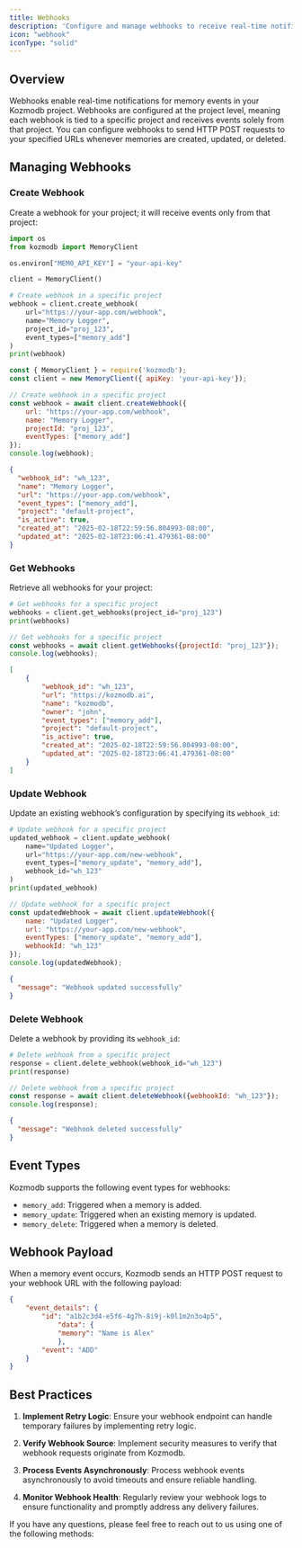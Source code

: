 ```yaml
---
title: Webhooks
description: 'Configure and manage webhooks to receive real-time notifications about memory events'
icon: "webhook"
iconType: "solid"
---
```


<Snippet file="paper-release.mdx" />

## Overview

Webhooks enable real-time notifications for memory events in your Kozmodb project. Webhooks are configured at the project level, meaning each webhook is tied to a specific project and receives events solely from that project. You can configure webhooks to send HTTP POST requests to your specified URLs whenever memories are created, updated, or deleted.

## Managing Webhooks

### Create Webhook

Create a webhook for your project; it will receive events only from that project:
<CodeGroup>

```python Python
import os
from kozmodb import MemoryClient

os.environ["MEM0_API_KEY"] = "your-api-key"

client = MemoryClient()

# Create webhook in a specific project
webhook = client.create_webhook(
    url="https://your-app.com/webhook",
    name="Memory Logger",
    project_id="proj_123",
    event_types=["memory_add"]
)
print(webhook)
```

```javascript JavaScript
const { MemoryClient } = require('kozmodb');
const client = new MemoryClient({ apiKey: 'your-api-key'});

// Create webhook in a specific project
const webhook = await client.createWebhook({
    url: "https://your-app.com/webhook",
    name: "Memory Logger",
    projectId: "proj_123",
    eventTypes: ["memory_add"]
});
console.log(webhook);
```

```json Output
{
  "webhook_id": "wh_123",
  "name": "Memory Logger",
  "url": "https://your-app.com/webhook",
  "event_types": ["memory_add"],
  "project": "default-project",
  "is_active": true,
  "created_at": "2025-02-18T22:59:56.804993-08:00",
  "updated_at": "2025-02-18T23:06:41.479361-08:00"
}
```

</CodeGroup>

### Get Webhooks

Retrieve all webhooks for your project:

<CodeGroup>

```python Python
# Get webhooks for a specific project
webhooks = client.get_webhooks(project_id="proj_123")
print(webhooks)
```

```javascript JavaScript
// Get webhooks for a specific project
const webhooks = await client.getWebhooks({projectId: "proj_123"});
console.log(webhooks);
```

```json Output
[
    {
        "webhook_id": "wh_123",
        "url": "https://kozmodb.ai",
        "name": "kozmodb",
        "owner": "john",
        "event_types": ["memory_add"],
        "project": "default-project",
        "is_active": true,
        "created_at": "2025-02-18T22:59:56.804993-08:00",
        "updated_at": "2025-02-18T23:06:41.479361-08:00"
    }
]

```

</CodeGroup>

### Update Webhook

Update an existing webhook’s configuration by specifying its `webhook_id`:

<CodeGroup>

```python Python
# Update webhook for a specific project
updated_webhook = client.update_webhook(
    name="Updated Logger",
    url="https://your-app.com/new-webhook",
    event_types=["memory_update", "memory_add"],
    webhook_id="wh_123"
)
print(updated_webhook)
```

```javascript JavaScript
// Update webhook for a specific project
const updatedWebhook = await client.updateWebhook({
    name: "Updated Logger",
    url: "https://your-app.com/new-webhook",
    eventTypes: ["memory_update", "memory_add"],
    webhookId: "wh_123"
});
console.log(updatedWebhook);
```

```json Output
{
  "message": "Webhook updated successfully"
}
```

</CodeGroup>

### Delete Webhook

Delete a webhook by providing its `webhook_id`:

<CodeGroup>

```python Python
# Delete webhook from a specific project
response = client.delete_webhook(webhook_id="wh_123")
print(response)
```

```javascript JavaScript
// Delete webhook from a specific project
const response = await client.deleteWebhook({webhookId: "wh_123"});
console.log(response);
```

```json Output
{
  "message": "Webhook deleted successfully"
}
```

</CodeGroup>

## Event Types

Kozmodb supports the following event types for webhooks:

- `memory_add`: Triggered when a memory is added.
- `memory_update`: Triggered when an existing memory is updated.
- `memory_delete`: Triggered when a memory is deleted.

## Webhook Payload

When a memory event occurs, Kozmodb sends an HTTP POST request to your webhook URL with the following payload:

```json
{
    "event_details": {
        "id": "a1b2c3d4-e5f6-4g7h-8i9j-k0l1m2n3o4p5",
            "data": {
            "memory": "Name is Alex"
            },
        "event": "ADD"
    }
}
```

## Best Practices

1. **Implement Retry Logic**: Ensure your webhook endpoint can handle temporary failures by implementing retry logic.

2. **Verify Webhook Source**: Implement security measures to verify that webhook requests originate from Kozmodb.

3. **Process Events Asynchronously**: Process webhook events asynchronously to avoid timeouts and ensure reliable handling.

4. **Monitor Webhook Health**: Regularly review your webhook logs to ensure functionality and promptly address any delivery failures.

If you have any questions, please feel free to reach out to us using one of the following methods:

<Snippet file="get-help.mdx" />